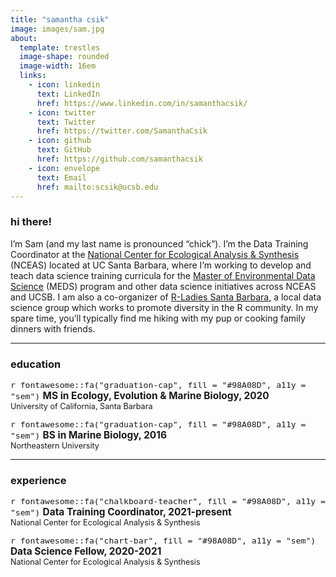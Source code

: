 ```yaml
---
title: "samantha csik"
image: images/sam.jpg
about: 
  template: trestles
  image-shape: rounded
  image-width: 16em
  links:
    - icon: linkedin 
      text: LinkedIn
      href: https://www.linkedin.com/in/samanthacsik/
    - icon: twitter 
      text: Twitter
      href: https://twitter.com/SamanthaCsik
    - icon: github 
      text: GitHub
      href: https://github.com/samanthacsik
    - icon: envelope 
      text: Email
      href: mailto:scsik@ucsb.edu
---
```


### hi there!    

I'm Sam (and my last name is pronounced "chick"). I'm the Data Training Coordinator at the [National Center for Ecological Analysis & Synthesis](https://www.nceas.ucsb.edu/) (NCEAS) located at UC Santa Barbara, where I'm working to develop and teach data science training curricula for the [Master of Environmental Data Science](https://bren.ucsb.edu/masters-programs/master-environmental-data-science) (MEDS) program and other data science initiatives across NCEAS and UCSB. I am also a co-organizer of [R-Ladies Santa Barbara](https://www.meetup.com/rladies-santa-barbara/), a local data science group which works to promote diversity in the R community. In my spare time, you'll typically find me hiking with my pup or cooking family dinners with friends.

-----------------------------------------------------------------------------------------------------------------------------------

### education

<span style = 'font-size: 110%;'>`r fontawesome::fa("graduation-cap", fill = "#98A08D", a11y = "sem")` **MS in Ecology, Evolution & Marine Biology, 2020**</span>  
<span style = 'font-size: 90%;'>University of California, Santa Barbara</span>

<span style = 'font-size: 110%;'>`r fontawesome::fa("graduation-cap", fill = "#98A08D", a11y = "sem")` **BS in Marine Biology, 2016**</span>  
<span style = 'font-size: 90%;'>Northeastern University</span>

-----------------------------------------------------------------------------------------------------------------------------------

### experience

<span style = 'font-size: 110%;'>`r fontawesome::fa("chalkboard-teacher", fill = "#98A08D", a11y = "sem")` **Data Training Coordinator, 2021-present**</span>   
<span style = 'font-size: 90%;'>National Center for Ecological Analysis & Synthesis</span>  

<span style = 'font-size: 110%;'>`r fontawesome::fa("chart-bar", fill = "#98A08D", a11y = "sem")` **Data Science Fellow, 2020-2021**</span>    
<span style = 'font-size: 90%;'>National Center for Ecological Analysis & Synthesis</span>



